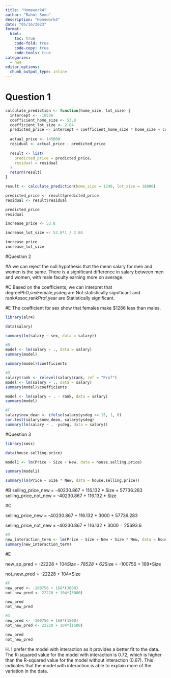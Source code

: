 ```yaml
---
title: "Homework4"
author: "Rahul Somu"
description: "Homework4"
date: "05/16/2023"
format:
  html:
    toc: true
    code-fold: true
    code-copy: true
    code-tools: true
categories:
  - hw4
editor_options: 
  chunk_output_type: inline
---
```


# Question 1


```r
calculate_prediction <- function(home_size, lot_size) {
  intercept <- -10536
  coefficient_home_size <- 53.8
  coefficient_lot_size <- 2.84
  predicted_price <- intercept + coefficient_home_size * home_size + coefficient_lot_size * lot_size
  
  actual_price <- 145000
  residual <- actual_price - predicted_price
  
  result <- list(
    predicted_price = predicted_price,
    residual = residual
  )
  return(result)
}

result <- calculate_prediction(home_size = 1240, lot_size = 18000)

predicted_price <- result$predicted_price
residual <- result$residual

predicted_price
residual

increase_price <- 53.8

increase_lot_size <- 53.8*1 / 2.84

increase_price
increase_lot_size

```
#Question 2

#A
we can reject the null hypothesis that the mean salary for men and women is the same. There is a significant difference in salary between men and women, with male faculty earning more on average.

#C
Based on the coefficients, we can interpret that degreePhD,sexFemale,ysdeg are Not statistically significant and rankAssoc,rankProf,year are Statistically significant.

#E
The coefficient for sex show that females make $1286 less than males.



```r
library(alr4)

data(salary)

summary(lm(salary ~ sex, data = salary))

#B
model <- lm(salary ~ ., data = salary)
summary(model)

summary(model)$coefficients

#D
salary$rank <- relevel(salary$rank, ref = "Prof")
model <- lm(salary ~ ., data = salary)
summary(model)$coefficients

model <- lm(salary ~ . - rank, data = salary)
summary(model)

#F
salary$new_dean <- ifelse(salary$ysdeg <= 15, 1, 0)
cor.test(salary$new_dean, salary$ysdeg)
summary(lm(salary ~ . -ysdeg, data = salary))

```

#Question 3


```r
library(smss)

data(house.selling.price)

model1 <- lm(Price ~ Size + New, data = house.selling.price)

summary(model1)

summary(lm(Price ~ Size * New, data = house.selling.price))
```


#B
selling_price_new = -40230.867 + 116.132 * Size + 57736.283
selling_price_not_new = -40230.867 + 116.132 * Size



#C

selling_price_new =  -40230.867 + 116.132 * 3000 + 57736.283 

selling_price_not_new = -40230.867 + 116.132 * 3000 = 25693.6



```r
#D
new_interaction_term <- lm(Price ~ Size + New + Size * New, data = house.selling.price)
summary(new_interaction_term)

```


#E

new_sp_pred = -22228 + 104*Size - 78528 + 62*Size = -100756 + 168*Size

not_new_pred = -22228 + 104*Size


```r
#F
new_pred <- -100756 + 168*(3000)
not_new_pred <- 22228 + 104*(3000)

new_pred
not_new_pred


```


```r

#G
new_pred <- -100756 + 168*(1500)
not_new_pred <- 22228 + 104*(1500)

new_pred
not_new_pred
```

H. I prefer the model with interaction as it provides a better fit to the data. The R-squared value for the model with interaction is 0.72, which is higher than the R-squared value for the model without interaction (0.67). This indicates that the model with interaction is able to explain more of the variation in the data.
